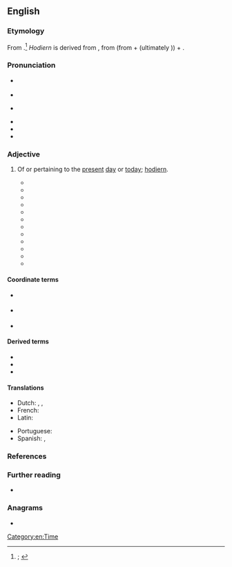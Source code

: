 ==English==
{{was wotd|2020|June|28}}

===Etymology===
{{PIE root|en|dyew}}
From {{suffix|en|hodiern|t=of this day, present-day|al|pos2=suffix forming {{glossary|adjective}}s}}.<ref>{{R:OED Online|pos=adj|id=87548|date=1899|nodot=1}}; {{R:Lexico|pos=adj}}</ref> ''Hodiern'' is derived from {{der|en|la|hodiernus|t=of today, today’s; present, present-day; actual}}, from {{m|la|hodiē|t=today}} (from {{m|la|hōc|t=this (thing)}} + {{m|la|diēs|diē|day}} (ultimately {{der|en|ine-pro|*dyew-|t=to be bright; heaven, sky}})) + {{m|la|-rnus|pos=suffix forming adjectives}}.

===Pronunciation===
* {{a|RP}} {{IPA|en|/həʊdiˈɜːnl̩/|/hɒ-/}}
* {{audio|en|LL-Q1860 (eng)-Vealhurl-hodiernal.wav|Audio (RP)}}
* {{a|GA}} {{IPA|en|/hoʊdiˈɝnəl/|/hɑ-/}}
* {{audio|en|En-us-hodiernal.mp3|Audio (GA)}}
* {{rhymes|en|ɜː(ɹ)nəl}}
* {{hyphenation|en|ho|di|ern|al}}

===Adjective===
{{en-adj|-}}

# {{lb|en|archaic|or|literary|rare|outside|grammar}} Of or pertaining to the [[present#Adjective|present]] [[day]] or [[today]]; [[hodiern]].
#* {{quote-book|en|author=M[yles] D[avies]|authorlink=Myles Davies|chapter=A Supplement to the Dissertation upon the Latin Drama, Styl’d, Pallas Anglicana;{{nb...|being a Continuation of the Critical History of All Sorts of Writers and Writings, and in Particular of Converts and Proselyts that Turn’d from, or to the Church of England. Out of the Oxford and Cambridge Writers and Writings, and Others.}}|title=Athenæ Britannicæ: Or, A Critical History of the Oxford and Cambridge Writers and Writings,{{nb...|with those of the Dissenters and Romanists, as well as Other Authors and Worthies, both Domestick and Foreign, both Ancient and Modern. Together with an Occasional Freedom of Thought, in Criticizing and Comparing the Parallel Qualifications of the Most Eminent Authors and Their Performances, both in Manuscript and Print, both at Home and Abroad.}}|location=London|publisher=Printed for the author|year=1716|section=part III|pages=39–40|pageurl=https://books.google.com/books?id=mA8UAAAAQAAJ&pg=RA5-PA40|oclc=731579112|passage=But after all that can be ſaid of the Doctrine of the ''Greek'' Church, one may in a great Meaſure apply to the '''hodiernal''' ''Grecians'', not only what was ſaid of the ''Grecians'' by St. ''[[w:Paul the Apostle|Paul]]'', [[w:Epistle to Titus|''Tit''[''us'']]] 1. 12, 13. but alſo what the ''Pagan'' Satyriſt declares of them in general, ''Græculus eſuriens in cœlum, juſſeris, ibit.'' [A hungry Greek will go into heaven, if you command. — {{w|Juvenal}}, [[w:Satires (Juvenal)|Satire III]].]}}
#* {{quote-book|en|author=William Stevenson|chapter=Poetical Characteristics; or, An Estimate of the Advantages of Rhyming. In Three Cantos.|title=Original Poems on Several Subjects. In Two Volumes|volume=II|location=Printed by [[w:Alexander Donaldson (bookseller)|A[lexander] Donaldson]] and J[ohn] Reid.{{nb...|Sold by Alexander Donaldson, at his shops in London and Edinburgh.}}|year=1765|section=canto I|page=27|pageurl=https://books.google.com/books?id=ollHAAAAYAAJ&pg=PA27|oclc=316381209|passage=Thus to make ſounds, with bold pretence, / Paſs with the gaping croud for ſenſe, / As, deck'd in plumes of gaudy hue, / The jackdaw would be peacock too; / Theſe patch up (well Reviewers know it) / In '''hodiernal''' phraſe, a poet.}}
#* {{quote-book|en|author=Wyndham Beawes|chapter=His Majesty’s Ordinances for the Military, Civil, and Economical Government of His Fleet: With His Motives for Reducing Them to One Body|title=A Civil, Commercial, Political, and Literary History of Spain and Portugal. [...] In Two Volumes|location=London|publisher=R. Faulder,{{nb...|New Bond Street}}; E. Jeffrey,{{nb...|Pall-Mall}}; B. Law,{{nb...|Avemary Lane}}; and J. Sewell,{{nb...|Cornhill.}}|year=1793|volume=I|section=chapter CXXXVII|page=538|pageurl=https://books.google.com/books?id=6mRaAAAAYAAJ&pg=PA538|oclc=1102985140|passage=And the ſaid Orphan Boys ſhall [...] alſo be aggregated to the Maſter Carpenters and Calkers, who ſhall be obliged to take one of theſe (in the Places where they ſhall work) beſides the Apprentice which they preciſely are to teach, and ſhall feed and clothe him until he be fit for a Journeyman, and gain as ſuch '''hodiernal''' Wages; [...]}}
#* {{RQ:Scott Monastery|volume=II|chapter=II|pages=48–49|pageref=48|passage="Credit me, fairest lady," said the knight, "that such is the cunning of our English courtiers of the '''hodiernal''' strain, that, as they have infinitely refined upon the plain and rusticial discourse of our fathers, [...] so I hold it ineffably and unutterably improbable, that those who may succeed us in that garden of wit and courtesy shall alter or amend it.["]}}
#* {{RQ:Emerson Essays|essay=X|pages=257–258|pageref=257|passage=Literature is a point outside of our '''hodiernal''' circle, through which a new one may be described. The use of literature is to afford us a platform whence we may command a view of our present life, a purchase by which we may move it.}}
#* {{quote-book|en|author=Kenelm Henry Digby|authorlink=Kenelm Henry Digby|chapter=The Supernatural|title=Hours with the First Falling Leaves|location=London|publisher=[[w:Frederick Startridge Ellis|F[rederick] S[tartridge] Ellis]],{{nb...|33, King Street, Covent Garden.}}|year=1868|page=47|pageurl=https://books.google.com/books?id=dss5AQAAMAAJ&pg=PA47|oclc=730079|passage=In truth, a purpose always is fulfill'd, / When '''hodiernal''' miracles are will'd; / They still proclaim the Being Personal / Who moves behind accomplishing them all.}}
#* {{quote-book|en|author=Richard F[rancis] Burton|authorlink=Richard Francis Burton|chapter=Santa Lucia to Jaguára|title=Explorations of the Highlands of the Brazil;{{nb...|with a Full Account of the Gold and Diamond Mines. Also, Canoeing down 1500 Miles of the Great River São Francisco, from Sabará to the Sea.}}|location=London|publisher=[[w:William Tinsley (publisher)|Tinsley Brothers]],{{nb...|18, Catherine St., Strand.}}|year=1869|volume=II|page=21|pageurl=https://books.google.com/books?id=UwcNAAAAIAAJ&pg=PA21|oclc=82504824|passage=D. Conrada, still in her teens, was the mother of three children and the widow of a tropeiro: she made coffee, warmed our beef, and sat chatting with us till we slept—a rare and recordable incident of '''hodiernal''' Brazilian travel in the Far West.}}
#* {{RQ:Hardy Wessex Poems|poem=To Outer Nature|stanza=6|page=151|passage=Why not sempiternal / Thou and I? Our vernal / Brightness keeping, / Time outleaping: / Passed the '''hodiernal'''!}}
#* {{quote-journal|en|author=John V. A. Weaver|title=A Poem in American|editor={{w|Frank Crowninshield}}|magazine=[[w:Vanity Fair (magazine)|Vanity Fair]]|location=New York, N.Y.|publisher=Vanity Fair Publishing Company|month=May|year=1921|volume=16|issue=3|page=26|pageurl=https://books.google.com/books?id=HL8-AQAAMAAJ&pg=RA3-PA26|oclc=423870134|passage=[...] Mr. Weaver is the first consistently to employ the '''hodiernal''' speech of the American mass for serious narrative and lyric uses.}}
#* {{quote-book|en|chapter=Unit 10|editor=[[w:Earl Stevick|Earl W[ilson] Stevick]]|title=Shona: Basic Course{{nb...|Based on Materials Supplied by Mr. and Mrs. Matthew Mataranyika.}}|series=Foreign Service Institute Basic Course Series|location=Washington, D.C.|publisher={{w|Foreign Service Institute}}, [[w:United States Department of State|Department of State]]|year=1965|page=100|pageurl=https://books.google.com/books?id=CbBsDENVrzwC&pg=PA100|oclc=609777543|passage=Almost without exception, verbs in this tense are used to refer to events that have taken place during the same day or during the preceding night. It may therefore be called the ‘past today’ tense, or the ‘'''hodiernal'''’ tense (from the Latin word for ‘today’).}}
#* {{quote-book|en|author=Mark L. O. Van de Velde|chapter=Tense, Aspect, Mood and Negation|title=A Grammar of Eton|series=Mouton Grammar Library|seriesvolume=46|location=Berlin|publisher=Mouton de Gruyter, {{w|Walter de Gruyter}}|year=2008|section=section 2.1.1 (Tense)|page=234|pageurl=https://books.google.com/books?id=p3-TfeUQpVUC&pg=PA234|isbn=978-3-11-020440-7|issn=0933-7636|passage=Now that it is clear that '''hodiernal''' past, hesternal past and remote past are purely temporal categories, it must be established how exactly they divide the timeline. The difference between '''hodiernal''' and hesternal past is rigid and is based on objective grounds, i.e. on actual time rather than perceived temporal distance. The '''hodiernal''' past is used only for situations that occurred on the same day as the temporal reference point.}}
#* {{quote-web|en|author=David Odden|authorlink=David Odden|title=Bantu Phonology|archiveurl=https://web.archive.org/web/20200626160205/https://www.oxfordhandbooks.com/view/10.1093/oxfordhb/9780199935345.001.0001/oxfordhb-9780199935345-e-59?rskey=u2WXsr&result=8|archivedate=26 June 2020|work=Oxford Handbooks Online|location=Oxford, Oxfordshire|publisher={{w|Oxford University Press}}|month=December|year=2015|section=section 4.3 (Melodic Tones)|doi=10.1093/oxfordhb/9780199935345.013.59|passage=In apparently all tonal Bantu languages, the tonal system is augmented by tone patterns associated with certain grammatical categories, especially verb tenses, which are usually realized as the positioning of additional tones in some position in the stem. These are referred to as melodic H patterns. [...] For example, in Kerewe, the remote past and '''hodiernal''' perfective in (58a) have whatever H is lexically present on the root (plus tone doubling).}}

====Coordinate terms====
* {{l|en|crastinal}} {{qualifier|rare}}
* {{l|en|hesternal}} {{qualifier|archaic or literary|rare outside grammar}}
* {{l|en|nudiustertian}} {{qualifier|obsolete|rare}}

====Derived terms====
* {{l|en|hodiernally}}
* {{l|en|hodiernal tense}}
* {{l|en|prehodiernal}}

====Translations====
{{trans-top|of or pertaining to the present day or today}}
* Dutch: {{t+|nl|actueel}}, {{t+|nl|huidig}}, {{t+|nl|tegenwoordig}}
* French: {{t|fr|[[d']][[aujourd'hui]]}}
* Latin: {{t|la|hodiernus}}
{{trans-mid}}
* Portuguese: {{t+|pt|hodierno}}
* Spanish: {{t|es|hodierno}}, {{t|es|odierno}}
{{trans-bottom}}

===References===
<references />

===Further reading===
* {{pedia|hodiernal tense}}

===Anagrams===
* {{anagrams|en|a=adehilnor|Holderian}}

[[Category:en:Time]]